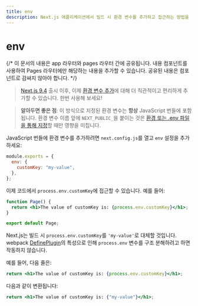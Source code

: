 ```yaml
---
title: env
description: Next.js 애플리케이션에서 빌드 시 환경 변수를 추가하고 접근하는 방법을 알아보세요.
---
```


# env

{/* 이 문서의 내용은 app 라우터와 pages 라우터 간에 공유됩니다. <PagesOnly>내용</PagesOnly> 컴포넌트를 사용하여 Pages 라우터에만 해당하는 내용을 추가할 수 있습니다. 공유된 내용은 컴포넌트로 감싸지 않아야 합니다. */}

> [Next.js 9.4](https://nextjs.org/blog/next-9-4) 출시 이후, 이제 [환경 변수 추가](/docs/app/building-your-application/configuring/environment-variables)에 대해 더 직관적이고 편리하게 추가할 수 있습니다. 한번 사용해 보세요!

> **알아두면 좋은 점**: 이 방식으로 지정된 환경 변수는 **항상** JavaScript 번들에 포함됩니다. 환경 변수 이름 앞에 `NEXT_PUBLIC_`을 붙이는 것은 [환경 또는 .env 파일을 통해 지정](/docs/app/building-your-application/configuring/environment-variables)할 때만 영향을 미칩니다.

JavaScript 번들에 환경 변수를 추가하려면 `next.config.js`를 열고 `env` 설정을 추가하세요:

```js filename="next.config.js"
module.exports = {
  env: {
    customKey: "my-value",
  },
};
```

이제 코드에서 `process.env.customKey`에 접근할 수 있습니다. 예를 들어:

```jsx
function Page() {
  return <h1>The value of customKey is: {process.env.customKey}</h1>;
}

export default Page;
```

Next.js는 빌드 시 `process.env.customKey`를 `'my-value'`로 대체할 것입니다. webpack [DefinePlugin](https://webpack.js.org/plugins/define-plugin/)의 특성으로 인해 `process.env` 변수를 구조 분해하려고 하면 작동하지 않습니다.

예를 들어, 다음 줄은:

```jsx
return <h1>The value of customKey is: {process.env.customKey}</h1>;
```

다음과 같이 변환됩니다:

```jsx
return <h1>The value of customKey is: {"my-value"}</h1>;
```
